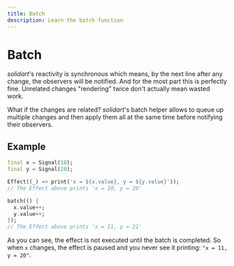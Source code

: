 ```yaml
---
title: Batch
description: Learn the batch function
---
```


# Batch

*solidart*'s reactivity is synchronous which means, by the next line after any change, the observers will be notified.
And for the most part this is perfectly fine. Unrelated changes "rendering" twice don't actually mean wasted work.

What if the changes are related? *solidart*'s batch helper allows to queue up multiple changes and then apply them all at the same time before notifying their observers.

## Example

```dart
final x = Signal(10);
final y = Signal(20);

Effect((_) => print('x = ${x.value}, y = ${y.value}'));
// The Effect above prints 'x = 10, y = 20'

batch(() {
  x.value++;
  y.value++;
});
// The Effect above prints 'x = 11, y = 21'
```

As you can see, the effect is not executed until the batch is completed.
So when `x` changes, the effect is paused and you never see it printing: `"x = 11, y = 20"`.
